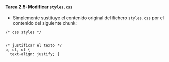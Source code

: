::: {.callout-important icon="false"}
#### Tarea 2.5: Modificar `styles.css`

- Simplemente sustituye el contenido original del fichero `styles.css` por el contenido del siguiente chunk:

````verbatim
/* css styles */


/* justificar el texto */ 
p, ul, ol {
  text-align: justify; }       
````

:::
